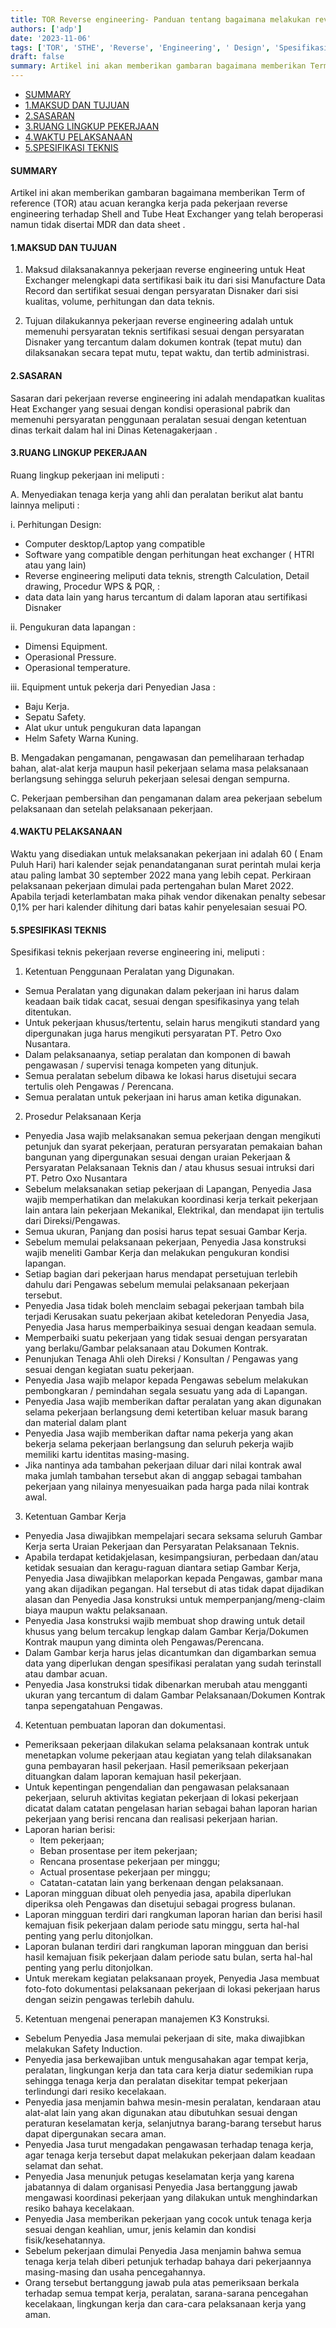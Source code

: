 ```yaml
---
title: TOR Reverse engineering- Panduan tentang bagaimana melakukan reverse engineering Shell and Tube Heat Exchanger
authors: ['adp']
date: '2023-11-06'
tags: ['TOR', 'STHE', 'Reverse', 'Engineering', ' Design', 'Spesifikasi', 'Sertifikasi']
draft: false
summary: Artikel ini akan memberikan gambaran bagaimana memberikan Term of reference (TOR) atau kerangka acuan kerja pada pekerjaan reverse engineering terhadap Shell and Tube Heat Exchanger yang telah beroperasi namun tidak disertai MDR dan data sheet .
---
```


- [SUMMARY](#summary)
- [1.MAKSUD DAN TUJUAN](#1maksud-dan-tujuan)
- [2.SASARAN](#2sasaran)
- [3.RUANG LINGKUP PEKERJAAN](#3ruang-lingkup-pekerjaan)
- [4.WAKTU PELAKSANAAN](#4waktu-pelaksanaan)
- [5.SPESIFIKASI TEKNIS](#5spesifikasi-teknis)

#### SUMMARY

Artikel ini akan memberikan gambaran bagaimana memberikan Term of reference (TOR) atau acuan kerangka kerja pada pekerjaan reverse engineering terhadap Shell and Tube Heat Exchanger yang telah beroperasi namun tidak disertai MDR dan data sheet .

#### 1.MAKSUD DAN TUJUAN

1. Maksud dilaksanakannya pekerjaan reverse engineering untuk Heat Exchanger melengkapi data sertifikasi baik itu dari sisi Manufacture Data Record dan sertifikat sesuai dengan persyaratan Disnaker dari sisi kualitas, volume, perhitungan dan data teknis.

2. Tujuan dilakukannya pekerjaan reverse engineering adalah untuk memenuhi persyaratan teknis sertifikasi sesuai dengan persyaratan Disnaker yang tercantum dalam dokumen kontrak (tepat mutu) dan dilaksanakan secara tepat mutu, tepat waktu, dan tertib administrasi.

#### 2.SASARAN

Sasaran dari pekerjaan reverse engineering ini adalah mendapatkan kualitas Heat Exchanger yang sesuai dengan kondisi operasional pabrik dan memenuhi persyaratan penggunaan peralatan sesuai dengan ketentuan dinas terkait dalam hal ini Dinas Ketenagakerjaan .

#### 3.RUANG LINGKUP PEKERJAAN

Ruang lingkup pekerjaan ini meliputi :

A. Menyediakan tenaga kerja yang ahli dan peralatan berikut alat bantu lainnya meliputi :

i. Perhitungan Design:

- Computer desktop/Laptop yang compatible
- Software yang compatible dengan perhitungan heat exchanger ( HTRI atau yang lain)
- Reverse engineering meliputi data teknis, strength Calculation, Detail drawing, Procedur WPS & PQR, :
- data data lain yang harus tercantum di dalam laporan atau sertifikasi Disnaker

ii. Pengukuran data lapangan :

- Dimensi Equipment.
- Operasional Pressure.
- Operasional temperature.

iii. Equipment untuk pekerja dari Penyedian Jasa :

- Baju Kerja.
- Sepatu Safety.
- Alat ukur untuk pengukuran data lapangan
- Helm Safety Warna Kuning.

B. Mengadakan pengamanan, pengawasan dan pemeliharaan terhadap bahan, alat-alat kerja maupun hasil pekerjaan selama masa pelaksanaan berlangsung sehingga seluruh pekerjaan selesai dengan sempurna.

C. Pekerjaan pembersihan dan pengamanan dalam area pekerjaan sebelum pelaksanaan dan setelah pelaksanaan pekerjaan.

#### 4.WAKTU PELAKSANAAN

Waktu yang disediakan untuk melaksanakan pekerjaan ini adalah 60 ( Enam Puluh Hari) hari kalender sejak penandatanganan surat perintah mulai kerja atau paling lambat 30 september 2022 mana yang lebih cepat. Perkiraan pelaksanaan pekerjaan dimulai pada pertengahan bulan Maret 2022. Apabila terjadi keterlambatan maka pihak vendor dikenakan penalty sebesar 0,1% per hari kalender dihitung dari batas kahir penyelesaian sesuai PO.

#### 5.SPESIFIKASI TEKNIS

Spesifikasi teknis pekerjaan reverse engineering ini, meliputi :

1. Ketentuan Penggunaan Peralatan yang Digunakan.

- Semua Peralatan yang digunakan dalam pekerjaan ini harus dalam keadaan baik tidak cacat, sesuai dengan spesifikasinya yang telah ditentukan.
- Untuk pekerjaan khusus/tertentu, selain harus mengikuti standard yang dipergunakan juga harus mengikuti persyaratan PT. Petro Oxo Nusantara.
- Dalam pelaksanaanya, setiap peralatan dan komponen di bawah pengawasan / supervisi tenaga kompeten yang ditunjuk.
- Semua peralatan sebelum dibawa ke lokasi harus disetujui secara tertulis oleh Pengawas / Perencana.
- Semua peralatan untuk pekerjaan ini harus aman ketika digunakan.

2. Prosedur Pelaksanaan Kerja

- Penyedia Jasa wajib melaksanakan semua pekerjaan dengan mengikuti petunjuk dan syarat pekerjaan, peraturan persyaratan pemakaian bahan bangunan yang dipergunakan sesuai dengan uraian Pekerjaan & Persyaratan Pelaksanaan Teknis dan / atau khusus sesuai intruksi dari PT. Petro Oxo Nusantara
- Sebelum melaksanakan setiap pekerjaan di Lapangan, Penyedia Jasa wajib memperhatikan dan melakukan koordinasi kerja terkait pekerjaan lain antara lain pekerjaan Mekanikal, Elektrikal, dan mendapat ijin tertulis dari Direksi/Pengawas.
- Semua ukuran, Panjang dan posisi harus tepat sesuai Gambar Kerja.
- Sebelum memulai pelaksanaan pekerjaan, Penyedia Jasa konstruksi wajib meneliti Gambar Kerja dan melakukan pengukuran kondisi lapangan.
- Setiap bagian dari pekerjaan harus mendapat persetujuan terlebih dahulu dari Pengawas sebelum memulai pelaksanaan pekerjaan tersebut.
- Penyedia Jasa tidak boleh menclaim sebagai pekerjaan tambah bila terjadi Kerusakan suatu pekerjaan akibat keteledoran Penyedia Jasa, Penyedia Jasa harus memperbaikinya sesuai dengan keadaan semula.
- Memperbaiki suatu pekerjaan yang tidak sesuai dengan persyaratan yang berlaku/Gambar pelaksanaan atau Dokumen Kontrak.
- Penunjukan Tenaga Ahli oleh Direksi / Konsultan / Pengawas yang sesuai dengan kegiatan suatu pekerjaan.
- Penyedia Jasa wajib melapor kepada Pengawas sebelum melakukan pembongkaran / pemindahan segala sesuatu yang ada di Lapangan.
- Penyedia Jasa wajib memberikan daftar peralatan yang akan digunakan selama pekerjaan berlangsung demi ketertiban keluar masuk barang dan material dalam plant
- Penyedia Jasa wajib memberikan daftar nama pekerja yang akan bekerja selama pekerjaan berlangsung dan seluruh pekerja wajib memiliki kartu identitas masing-masing.
- Jika nantinya ada tambahan pekerjaan diluar dari nilai kontrak awal maka jumlah tambahan tersebut akan di anggap sebagai tambahan pekerjaan yang nilainya menyesuaikan pada harga pada nilai kontrak awal.

3. Ketentuan Gambar Kerja

- Penyedia Jasa diwajibkan mempelajari secara seksama seluruh Gambar Kerja serta Uraian Pekerjaan dan Persyaratan Pelaksanaan Teknis.
- Apabila terdapat ketidakjelasan, kesimpangsiuran, perbedaan dan/atau ketidak sesuaian dan keragu-raguan diantara setiap Gambar Kerja, Penyedia Jasa diwajibkan melaporkan kepada Pengawas, gambar mana yang akan dijadikan pegangan. Hal tersebut di atas tidak dapat dijadikan alasan dan Penyedia Jasa konstruksi untuk memperpanjang/meng-claim biaya maupun waktu pelaksanaan.
- Penyedia Jasa konstruksi wajib membuat shop drawing untuk detail khusus yang belum tercakup lengkap dalam Gambar Kerja/Dokumen Kontrak maupun yang diminta oleh Pengawas/Perencana.
- Dalam Gambar kerja harus jelas dicantumkan dan digambarkan semua data yang diperlukan dengan spesifikasi peralatan yang sudah terinstall atau dambar acuan.
- Penyedia Jasa konstruksi tidak dibenarkan merubah atau mengganti ukuran yang tercantum di dalam Gambar Pelaksanaan/Dokumen Kontrak tanpa sepengatahuan Pengawas.

4. Ketentuan pembuatan laporan dan dokumentasi.

- Pemeriksaan pekerjaan dilakukan selama pelaksanaan kontrak untuk menetapkan volume pekerjaan atau kegiatan yang telah dilaksanakan guna pembayaran hasil pekerjaan. Hasil pemeriksaan pekerjaan dituangkan dalam laporan kemajuan hasil pekerjaan.
- Untuk kepentingan pengendalian dan pengawasan pelaksanaan pekerjaan, seluruh aktivitas kegiatan pekerjaan di lokasi pekerjaan dicatat dalam catatan pengelasan harian sebagai bahan laporan harian pekerjaan yang berisi rencana dan realisasi pekerjaan harian.
- Laporan harian berisi:
  - Item pekerjaan;
  - Beban prosentase per item pekerjaan;
  - Rencana prosentase pekerjaan per minggu;
  - Actual prosentase pekerjaan per minggu;
  - Catatan-catatan lain yang berkenaan dengan pelaksanaan.
- Laporan mingguan dibuat oleh penyedia jasa, apabila diperlukan diperiksa oleh Pengawas dan disetujui sebagai progress bulanan.
- Laporan mingguan terdiri dari rangkuman laporan harian dan berisi hasil kemajuan fisik pekerjaan dalam periode satu minggu, serta hal-hal penting yang perlu ditonjolkan.
- Laporan bulanan terdiri dari rangkuman laporan mingguan dan berisi hasil kemajuan fisik pekerjaan dalam periode satu bulan, serta hal-hal penting yang perlu ditonjolkan.
- Untuk merekam kegiatan pelaksanaan proyek, Penyedia Jasa membuat foto-foto dokumentasi pelaksanaan pekerjaan di lokasi pekerjaan harus dengan seizin pengawas terlebih dahulu.

5. Ketentuan mengenai penerapan manajemen K3 Konstruksi.

- Sebelum Penyedia Jasa memulai pekerjaan di site, maka diwajibkan melakukan Safety Induction.
- Penyedia jasa berkewajiban untuk mengusahakan agar tempat kerja, peralatan, lingkungan kerja dan tata cara kerja diatur sedemikian rupa sehingga tenaga kerja dan peralatan disekitar tempat pekerjaan terlindungi dari resiko kecelakaan.
- Penyedia jasa menjamin bahwa mesin-mesin peralatan, kendaraan atau alat-alat lain yang akan digunakan atau dibutuhkan sesuai dengan peraturan keselamatan kerja, selanjutnya barang-barang tersebut harus dapat dipergunakan secara aman.
- Penyedia Jasa turut mengadakan pengawasan terhadap tenaga kerja, agar tenaga kerja tersebut dapat melakukan pekerjaan dalam keadaan selamat dan sehat.
- Penyedia Jasa menunjuk petugas keselamatan kerja yang karena jabatannya di dalam organisasi Penyedia Jasa bertanggung jawab mengawasi koordinasi pekerjaan yang dilakukan untuk menghindarkan resiko bahaya kecelakaan.
- Penyedia Jasa memberikan pekerjaan yang cocok untuk tenaga kerja sesuai dengan keahlian, umur, jenis kelamin dan kondisi fisik/kesehatannya.
- Sebelum pekerjaan dimulai Penyedia Jasa menjamin bahwa semua tenaga kerja telah diberi petunjuk terhadap bahaya dari pekerjaannya masing-masing dan usaha pencegahannya.
- Orang tersebut bertanggung jawab pula atas pemeriksaan berkala terhadap semua tempat kerja, peralatan, sarana-sarana pencegahan kecelakaan, lingkungan kerja dan cara-cara pelaksanaan kerja yang aman.
